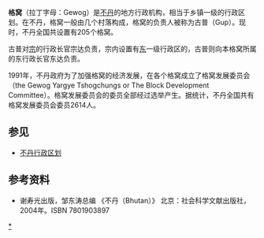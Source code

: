 {{Politics of Bhutan}}

'''格窝'''（拉丁字母：Gewog）是[[不丹|不丹]]的地方行政机构，相当于乡镇一级的行政区划。在不丹，格窝一般由几个村落构成，格窝的负责人被称为古普（Gup）。现时，不丹全国共设置有205个格窝。

古普对[[宗_(不丹)|宗]]的行政长官宗达负责，宗内设置有[[东_(不丹)|东]]一级行政区的，古普则向本格窝所属的东行政长官东达负责。

1991年，不丹政府为了加强格窝的经济发展，在各个格窝成立了格窝发展委员会（the Gewog Yargye Tshogchungs or The Block Development Committee）。格窝发展委员会的委员全部经过选举产生。据统计，不丹全国共有格窝发展委员会委员2614人。

==参见==
*[[不丹行政区划|不丹行政区划]]

==参考资料==
*谢寿光出版，邹东涛总编 《不丹（Bhutan）》 北京：社会科学文献出版社，2004年。ISBN 7801903897

{{Bhutan}}

[[Category:不丹行政区划|*]]